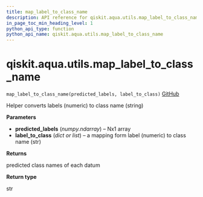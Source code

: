 ```yaml
---
title: map_label_to_class_name
description: API reference for qiskit.aqua.utils.map_label_to_class_name
in_page_toc_min_heading_level: 1
python_api_type: function
python_api_name: qiskit.aqua.utils.map_label_to_class_name
---
```


<span id="qiskit-aqua-utils-map-label-to-class-name" />

# qiskit.aqua.utils.map\_label\_to\_class\_name

<span id="qiskit.aqua.utils.map_label_to_class_name" />

`map_label_to_class_name(predicted_labels, label_to_class)` [GitHub](https://github.com/qiskit-community/qiskit-aqua/tree/stable/0.8/qiskit/aqua/utils/dataset_helper.py "view source code")

Helper converts labels (numeric) to class name (string)

**Parameters**

*   **predicted\_labels** (*numpy.ndarray*) – Nx1 array
*   **label\_to\_class** (*dict or list*) – a mapping form label (numeric) to class name (str)

**Returns**

predicted class names of each datum

**Return type**

str


